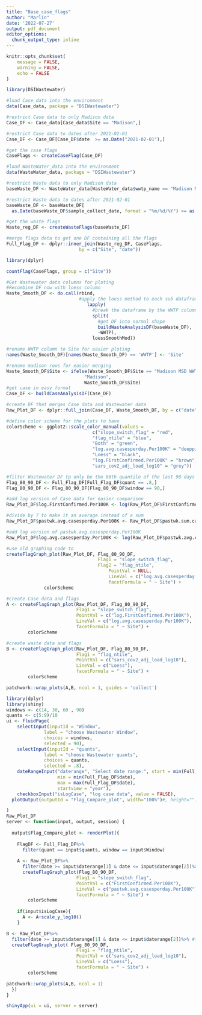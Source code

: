 ```yaml
---
title: "Base_case_flags"
author: "Marlin"
date: '2022-07-27'
output: pdf_document
editor_options: 
  chunk_output_type: inline
---
```



```r
knitr::opts_chunk$set(
	message = FALSE,
	warning = FALSE,
	echo = FALSE
)
```

```r
library(DSIWastewater)
```

```r
#load Case_data into the environment
data(Case_data, package = "DSIWastewater")

#restrict Case data to only Madison data
Case_DF <- Case_data[Case_data$Site == "Madison",]

#restrict Case data to dates after 2021-02-01
Case_DF <- Case_DF[Case_DF$date  >= as.Date("2021-02-01"),]

#get the case flags
CaseFlags <- createCaseFlag(Case_DF)

```

```r
#load WasteWater_data into the environment
data(WasteWater_data, package = "DSIWastewater")

#restrict Waste data to only Madison data
baseWaste_DF <- WasteWater_data[WasteWater_data$wwtp_name == "Madison MSD WWTF",]

#restrict Waste data to dates after 2021-02-01
baseWaste_DF <- baseWaste_DF[
  as.Date(baseWaste_DF$sample_collect_date, format = "%m/%d/%Y") >= as.Date("2021-02-01"),]

#get the waste flags
Waste_reg_DF <- createWasteFlags(baseWaste_DF)
```

```r
#merge flags data to get one DF containing all the flags
Full_Flag_DF <- dplyr::inner_join(Waste_reg_DF, CaseFlags,
                           by = c("Site", "date"))
```

```r
library(dplyr)

countFlag(CaseFlags, group = c("Site"))

```

```r
#Get Wastewater data columns for ploting
#Recombine DF now with loess column
Waste_Smooth_DF <- do.call(rbind,
                           #apply the loess method to each sub dataframe
                              lapply(
                                #break the dataframe by the WWTP column
                                split(
                                  #get DF into normal shape
                                  buildWasteAnalysisDF(baseWaste_DF),
                                  ~WWTP),
                                loessSmoothMod))

#rename WWTP column to Site for easier ploting
names(Waste_Smooth_DF)[names(Waste_Smooth_DF) == 'WWTP'] <- 'Site'

#rename madison rows for easier merging
Waste_Smooth_DF$Site <- ifelse(Waste_Smooth_DF$Site == "Madison MSD WWTF",
                             "Madison",
                             Waste_Smooth_DF$Site)
#get case in easy format
Case_DF <- buildCaseAnalysisDF(Case_DF)

#create DF that merges Case data and Wastewater data
Raw_Plot_DF <- dplyr::full_join(Case_DF, Waste_Smooth_DF, by = c("date", "Site"))
```

```r
#define color scheme for the plots to have
colorScheme <- ggplot2::scale_color_manual(values = 
                                c("slope_switch_flag" = "red",
                                "flag_ntile" = "blue",
                                "Both" = "green",
                                "log.avg.casesperday.Per100K" = "deeppink",
                                "Loess" = "black",
                                "log.FirstConfirmed.Per100K" = "brown",
                                "sars_cov2_adj_load_log10" = "grey"))

#filter Wastewater DF tp only be the 80th quantile of the last 90 days flags
Flag_80_90_DF <- Full_Flag_DF[Full_Flag_DF$quant == .8,]
Flag_80_90_DF <- Flag_80_90_DF[Flag_80_90_DF$window == 90,]

#add log version of Case data for easier comparison
Raw_Plot_DF$log.FirstConfirmed.Per100K <- log(Raw_Plot_DF$FirstConfirmed.Per100K)

#divide by 7 to make it an average instead of a sum
Raw_Plot_DF$pastwk.avg.casesperday.Per100K <- Raw_Plot_DF$pastwk.sum.casesperday.Per100K/7

#add log version of pastwk.avg.casesperday.Per100K
Raw_Plot_DF$log.avg.casesperday.Per100K <- log(Raw_Plot_DF$pastwk.avg.casesperday.Per100K)

#use old graphing code to 
createFlagGraph_plot(Raw_Plot_DF, Flag_80_90_DF,
                                  Flag1 = "slope_switch_flag",
                                  Flag2 = "flag_ntile",
                                      PointVal = NULL,
                                      LineVal = c("log.avg.casesperday.Per100K", "Loess"),
                                      facetFormula = " ~ Site") + 
              colorScheme
```

```r

#create Case data and flags
A <- createFlagGraph_plot(Raw_Plot_DF, Flag_80_90_DF,
                          Flag1 = "slope_switch_flag",
                          PointVal = c("log.FirstConfirmed.Per100K"),
                          LineVal = c("log.avg.casesperday.Per100K"),
                          facetFormula = " ~ Site") + 
        colorScheme

#create waste data and flags
B <- createFlagGraph_plot(Raw_Plot_DF, Flag_80_90_DF,
                          Flag1 = "flag_ntile",
                          PointVal = c("sars_cov2_adj_load_log10"),
                          LineVal = c("Loess"),
                          facetFormula = " ~ Site") + 
        colorScheme

patchwork::wrap_plots(A,B, ncol = 1, guides = 'collect')
```



```r
library(dplyr)
library(shiny)
windows <- c(14, 30, 60 , 90)
quants <- c(5:9)/10
ui <- fluidPage(
    selectInput(inputId = "Window", 
              label = "choose Wastewater Window", 
              choices = windows,
              selected = 90),
    selectInput(inputId = "quants", 
              label = "choose Wastewater quants", 
              choices = quants,
              selected = .8),
    dateRangeInput("daterange", "Select date range:", start = min(Full_Flag_DF$date), end = max(Full_Flag_DF$date),
                   min = min(Full_Flag_DF$date),
                   max = max(Full_Flag_DF$date),
                   startview = "year"),
    checkboxInput("isLogCase", "log case data", value = FALSE),
  plotOutput(outputId = "Flag_Compare_plot", width="100%")#, height="")

)
Raw_Plot_DF
server <- function(input, output, session) {
  
  output$Flag_Compare_plot <- renderPlot({
    
    FlagDF <- Full_Flag_DF%>%
      filter(quant == input$quants, window == input$Window)
    
    A <- Raw_Plot_DF%>%
      filter(date >= input$daterange[1] & date <= input$daterange[2])%>% #filter using date range
      createFlagGraph_plot(Flag_80_90_DF,
                          Flag1 = "slope_switch_flag",
                          PointVal = c("FirstConfirmed.Per100K"),
                          LineVal = c("pastwk.avg.casesperday.Per100K"),
                          facetFormula = " ~ Site") + 
        colorScheme
    
    if(input$isLogCase){
      A <- A+scale_y_log10()
    }

B <- Raw_Plot_DF%>%
  filter(date >= input$daterange[1] & date <= input$daterange[2])%>% #filter using date range
  createFlagGraph_plot( Flag_80_90_DF,
                          Flag1 = "flag_ntile",
                          PointVal = c("sars_cov2_adj_load_log10"),
                          LineVal = c("Loess"),
                          facetFormula = " ~ Site") + 
        colorScheme

patchwork::wrap_plots(A,B, ncol = 1)
  })
}

shinyApp(ui = ui, server = server)


```
